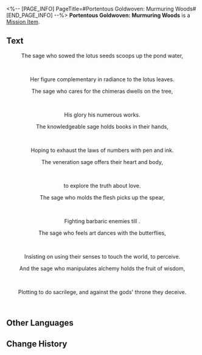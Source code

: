 <%-- [PAGE_INFO]
PageTitle=#Portentous Goldwoven: Murmuring Woods#
[END_PAGE_INFO] --%>
{{Item Infobox
|id          = 150068
|image       = Item Portentous Goldwoven- Murmuring Woods.png{{subst:void|<!--$UPLOAD:<<SpriteOutput/ItemFigures/190017.png>-<Item Portentous Goldwoven- Murmuring Woods.png>-<Item Icons>>-->}}
|type        = Mission Item
|invCategory = Missions
|rarity      = 3
|effect      = 
|description = A tome containing prophecies. Upon closer inspection, one will discover that the scroll is woven from golden threads.<br />''"There is a prophecy within that will only be revealed to the one who opens the scroll."''
}}
'''Portentous Goldwoven: Murmuring Woods''' is a [[Mission Item]].

==Text==
<div align="center">{{Color|Keyword|Portentous Goldwoven: Murmuring Woods}}</div>
<div align="center">The sage who sowed the lotus seeds scoops up the pond water,</div><br /><div align="center">Her figure complementary in radiance to the lotus leaves.</div>

<div align="center">The sage who cares for the chimeras dwells on the tree,</div><br /><div align="center">His glory {{Color|keyword|nobold=1|fading with}} his numerous works.</div>

<div align="center">The knowledgeable sage holds books in their hands,</div><br /><div align="center">Hoping to exhaust the laws of numbers with pen and ink.</div>

<div align="center">The veneration sage offers their heart and body,</div><br /><div align="center">{{Color|keyword|nobold=1|Using life}} to explore the truth about love.</div>

<div align="center">The sage who molds the flesh picks up the spear,</div><br /><div align="center">Fighting barbaric enemies till {{Color|keyword|nobold=1|they draw their last breath}}.</div>

<div align="center">The sage who feels art dances with the butterflies,</div><br /><div align="center">Insisting on using their senses to touch the world, to perceive.</div>

<div align="center">And the sage who manipulates alchemy holds the fruit of wisdom,</div><br /><div align="center">Plotting to do sacrilege, and against the gods' throne they deceive.</div><br />

==Other Languages==
{{Other Languages
|en   = Portentous Goldwoven: Murmuring Woods
|zhs  = 记载预言的金织-「呓语密林」
|zht  = 記載預言的金織-「囈語密林」
|ja   = 預言が記された金織-「囁きの密林」
|ko   = 예언이 기록된 금빛 두루마리-「잠꼬대의 밀림」
|es   = Portador de portentos: Bosque Susurrante
|fr   = Prophéties tissées d'or du Bois du murmure
|ru   = Золотая пряжа пророчества: Бормочущие заросли
|th   = ไหมทองบันทึกคำทำนาย - "ป่าแห่งวจนะ"
|vi   = Cuộn Dệt Vàng Tiên Tri-Rừng Cây Thầm Thì
|de   = Goldgewobene Prophezeiung: Murmelnder Wald
|id   = Catatan Ramalan Tenunan Emas: "Hutan Bisikan"
|pt   = Tecido Dourado Portentoso: Floresta dos Murmúrios
}}

==Change History==
{{Change History|3.1}}